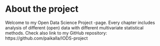 
# About the project

Welcome to my Open Data Science Project -page. Every chapter includes analysis of different (open) data with  different multivariate statistical methods. Check also link to my GitHub repository: https://github.com/paikalla/IODS-project


